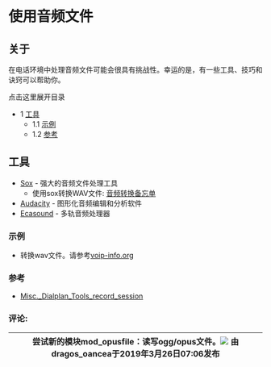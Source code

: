 # 使用音频文件

## 关于

在电话环境中处理音频文件可能会很具有挑战性。幸运的是，有一些工具、技巧和诀窍可以帮助你。

点击这里展开目录

* 1 [工具](#-freeswitch--处理音频文件-)  
   * 1.1 [示例](#示例)  
   * 1.2 [参考](#-freeswitch--处理音频文件-)

## 工具

* [Sox](http://sox.sourceforge.net/) \- 强大的音频文件处理工具  
   * 使用sox转换WAV文件: [音频转换备忘单](https://www.stefaanlippens.net/audio%5Fconversion%5Fcheat%5Fsheet/)
* [Audacity](http://audacity.sourceforge.net/) \- 图形化音频编辑和分析软件
* [Ecasound](http://ecasound.seul.org/ecasound/)  \- 多轨音频处理器

### **示例**

* 转换wav文件。请参考[voip-info.org](http://voip-info.org)

### **参考**

* [Misc.\_Dialplan\_Tools\_record\_session](../Modules/mod-dptools/6587110.mdx#about)

### 评论:

| 尝试新的模块mod\_opusfile：读写ogg/opus文件。![](/images/icons/contenttypes/comment_16.png) 由dragos\_oancea于2019年3月26日07:06发布 |
| ---------------------------------------------------------------------------------------------------------------------------------------------------------------- |